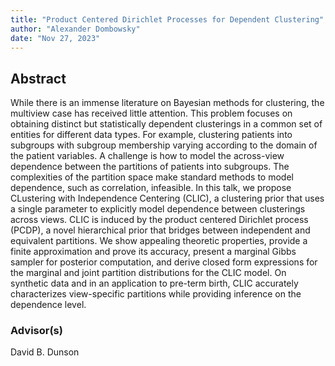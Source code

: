 ```yaml
---
title: "Product Centered Dirichlet Processes for Dependent Clustering"
author: "Alexander Dombowsky"
date: "Nov 27, 2023"
---
```






## Abstract 

While there is an immense literature on Bayesian methods for clustering, the multiview case has received little attention. This problem focuses on obtaining distinct but statistically dependent clusterings in a common set of entities for different data types. For example, clustering patients into subgroups with subgroup membership varying according to the domain of the patient variables. A challenge is how to model the across-view dependence between the partitions of patients into subgroups. The complexities of the partition space make standard methods to model dependence, such as correlation, infeasible. In this talk, we propose CLustering with Independence Centering (CLIC), a clustering prior that uses a single parameter to explicitly model dependence between clusterings across views. CLIC is induced by the product centered Dirichlet process (PCDP), a novel hierarchical prior that bridges between independent and equivalent partitions. We show appealing theoretic properties, provide a finite approximation and prove its accuracy, present a marginal Gibbs sampler for posterior computation, and derive closed form expressions for the marginal and joint partition distributions for the CLIC model. On synthetic data and in an application to pre-term birth, CLIC accurately characterizes view-specific partitions while providing inference on the dependence level.




### Advisor(s)

David B. Dunson